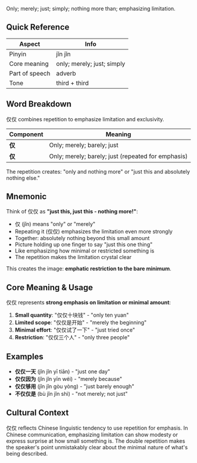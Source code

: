 Only; merely; just; simply; nothing more than; emphasizing limitation.

## Quick Reference

| Aspect         | Info                             |
| -------------- | -------------------------------- |
| Pinyin         | jǐn jǐn                          |
| Core meaning   | only; merely; just; simply       |
| Part of speech | adverb                           |
| Tone           | third + third                    |

## Word Breakdown

仅仅 combines repetition to emphasize limitation and exclusivity.

| Component | Meaning                           |
| --------- | --------------------------------- |
| **仅**    | Only; merely; barely; just        |
| **仅**    | Only; merely; barely; just (repeated for emphasis) |

The repetition creates: "only and nothing more" or "just this and absolutely nothing else."

## Mnemonic

Think of 仅仅 as **"just this, just this - nothing more!"**:

- 仅 (jǐn) means "only" or "merely"
- Repeating it (仅仅) emphasizes the limitation even more strongly
- Together: absolutely nothing beyond this small amount
- Picture holding up one finger to say "just this one thing"
- Like emphasizing how minimal or restricted something is
- The repetition makes the limitation crystal clear

This creates the image: **emphatic restriction to the bare minimum**.

## Core Meaning & Usage

仅仅 represents **strong emphasis on limitation or minimal amount**:

1. **Small quantity**: "仅仅十块钱" - "only ten yuan"
2. **Limited scope**: "仅仅是开始" - "merely the beginning"
3. **Minimal effort**: "仅仅试了一下" - "just tried once"
4. **Restriction**: "仅仅三个人" - "only three people"

## Examples

- **仅仅一天** (jǐn jǐn yī tiān) - "just one day"
- **仅仅因为** (jǐn jǐn yīn wéi) - "merely because"
- **仅仅够用** (jǐn jǐn gòu yòng) - "just barely enough"
- **不仅仅是** (bù jǐn jǐn shì) - "not merely; not just"

## Cultural Context

仅仅 reflects Chinese linguistic tendency to use repetition for emphasis. In Chinese communication, emphasizing limitation can show modesty or express surprise at how small something is. The double repetition makes the speaker's point unmistakably clear about the minimal nature of what's being described.
